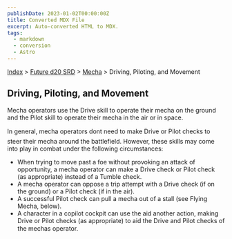 ```yaml
---
publishDate: 2023-01-02T00:00:00Z
title: Converted MDX File
excerpt: Auto-converted HTML to MDX.
tags:
  - markdown
  - conversion
  - Astro
---
```






[Index](-index) > [Future d20 SRD](future-d20-srd-index) > [Mecha](future-d20-srd-mecha-index) > Driving, Piloting, and Movement




## Driving, Piloting, and Movement


Mecha operators use the Drive skill to operate their mecha on the ground and the Pilot skill to operate their mecha in the air or in space.


In general, mecha operators dont need to make Drive or Pilot checks to steer their mecha around the battlefield. However, these skills may come into play in combat under the following circumstances:


- When trying to move past a foe without provoking an attack of opportunity, a mecha operator can make a Drive check or Pilot check (as appropriate) instead of a Tumble check.
- A mecha operator can oppose a trip attempt with a Drive check (if on the ground) or a Pilot check (if in the air).
- A successful Pilot check can pull a mecha out of a stall (see Flying Mecha, below).
- A character in a copilot cockpit can use the aid another action, making Drive or Pilot checks (as appropriate) to aid the Drive and Pilot checks of the mechas operator.



